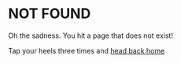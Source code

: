 <Seo title="404: Not found" />

# NOT FOUND

Oh the sadness. You hit a page that does not exist!

Tap your heels three times and [head back home](https://www.erichowey.dev/)
